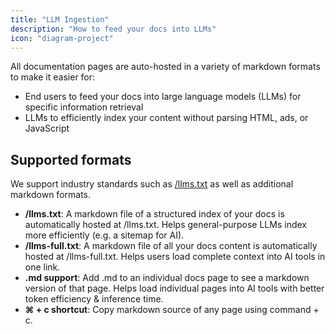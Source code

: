 ```yaml
---
title: "LLM Ingestion"
description: "How to feed your docs into LLMs"
icon: "diagram-project"
---
```


All documentation pages are auto-hosted in a variety of markdown formats to make it easier for:
- End users to feed your docs into large language models (LLMs) for specific information retrieval
- LLMs to efficiently index your content without parsing HTML, ads, or JavaScript

## Supported formats
We support industry standards such as [/llms.txt](https://llmstxt.org) as well as additional markdown formats. 
- **/llms.txt**: A markdown file of a structured index of your docs is automatically hosted at /llms.txt. Helps general-purpose LLMs index more efficiently (e.g. a sitemap for AI).
- **/llms-full.txt**: A markdown file of all your docs content is automatically hosted at /llms-full.txt. Helps users load complete context into AI tools in one link.
- **.md support**: Add .md to an individual docs page to see a markdown version of that page. Helps load individual pages into AI tools with better token efficiency & inference time.
- **⌘ + c shortcut**: Copy markdown source of any page using command + c.